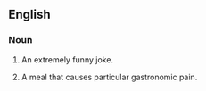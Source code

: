 {{also|gutbuster}}
==English==

===Noun===
{{en-noun|head=[[gut]] [[buster]]}}

# {{lb|en|colloquial}} An extremely funny joke.
# {{lb|en|colloquial}} A meal that causes particular gastronomic pain.